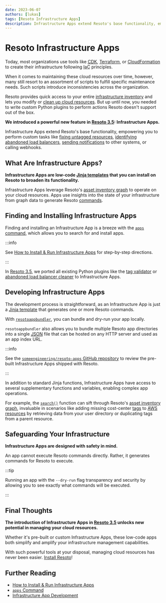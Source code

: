 ```yaml
---
date: 2023-06-07
authors: [lukas]
tags: [Resoto Infrastructure Apps]
description: Infrastructure Apps extend Resoto's base functionality, empowering you to perform custom tasks like fixing untagged resources, identifying abandoned load balancers, sending notifications to other systems, or calling webhooks.
---
```


# Resoto Infrastructure Apps

Today, most organizations use tools like [<abbr title="Cloud Development Kit">CDK</abbr>](https://aws.amazon.com/cdk), [Terraform](https://terraform.io), or [CloudFormation](https://aws.amazon.com/cloudformation) to create their infrastructure following <abbr title="Infrastructure as Code">IaC</abbr> principles.

When it comes to maintaining these cloud resources over time, however, many still resort to an assortment of scripts to fulfill specific maintenance needs. Such scripts introduce inconsistencies across the organization.

Resoto provides quick access to your entire [infrastructure inventory](/docs/concepts/asset-inventory-graph) and lets you modify or [clean up cloud resources](/docs/how-to-guides/cleanup). But up until now, you needed to write custom Python plugins to perform actions Resoto doesn't support out of the box.

**We introduced a powerful new feature in [Resoto 3.5](/releases/3.5.0): Infrastructure Apps.**

Infrastructure Apps extend Resoto's base functionality, empowering you to perform custom tasks like [fixing untagged resources](/docs/how-to-guides/cleanup/clean-up-untagged-resources), [identifying abandoned load balancers](/docs/how-to-guides/cleanup/clean-up-aws-load-balancers), [sending notifications](/docs/how-to-guides/alerting) to other systems, or calling webhooks.

<!--truncate-->

## What Are Infrastructure Apps?

**Infrastructure Apps are low-code [Jinja templates](https://jinja.palletsprojects.com) that you can install on Resoto to broaden its functionality.**

Infrastructure Apps leverage Resoto's [asset inventory graph](/docs/concepts/asset-inventory-graph) to operate on your cloud resources. Apps use insights into the state of your infrastructure from graph data to generate Resoto [commands](/docs/reference/cli).

## Finding and Installing Infrastructure Apps

Finding and installing an Infrastructure App is a breeze with the [`apps` command](/docs/reference/cli/app), which allows you to search for and install apps.

:::info

See [How to Install & Run Infrastructure Apps](/docs/how-to-guides/infrastructure-apps/install-and-run-infrastructure-apps) for step-by-step directions.

:::

In [Resoto 3.5](/releases/3.5.0), we ported all existing Python plugins like the [tag validator](/docs/reference/components/plugins/tagvalidator) or [abandoned load balancer cleaner](/docs/reference/components/plugins/cleanup_aws_loadbalancers) to Infrastructure Apps.

## Developing Infrastructure Apps

The development process is straightforward, as an Infrastructure App is just a [Jinja template](https://jinja.palletsprojects.com) that generates one or more Resoto commands.

With [`resotoappbundler`](https://github.com/someengineering/resotoappbundler), you can bundle and dry-run your app locally.

`resotoappbundler` also allows you to bundle multiple Resoto app directories into a single [<abbr title="JavaScript Object Notation">JSON</abbr>](https://json.org) file that can be hosted on any HTTP server and used as an app index URL.

:::info

See the [`someengineering/resoto-apps` GitHub repository](https://github.com/someengineering/resoto-apps) to review the pre-built Infrastructure Apps shipped with Resoto.

:::

In addition to standard Jinja functions, Infrastructure Apps have access to several supplementary functions and variables, enabling complex app operations.

For example, the [`search()`](/docs/reference/search) function can sift through Resoto's [asset inventory graph](/docs/concepts/asset-inventory-graph), invaluable in scenarios like adding missing cost-center [tags](/docs/concepts/resource-management/tagging) to [AWS resources](/docs/how-to-guides/data-sources/collect-aws-resource-data) by retrieving data from your user directory or duplicating tags from a parent resource.

## Safeguarding Your Infrastructure

**Infrastructure Apps are designed with safety in mind.**

An app cannot execute Resoto commands directly. Rather, it generates commands for Resoto to execute.

:::tip

Running an app with the `--dry-run` flag transparency and security by allowing you to see exactly what commands will be executed.

:::

## Final Thoughts

**The introduction of Infrastructure Apps in [Resoto 3.5](/releases/3.5.0) unlocks new potential in managing your cloud resources.**

Whether it's pre-built or custom Infrastructure Apps, these low-code apps both simplify and amplify your infrastructure management capabilities.

With such powerful tools at your disposal, managing cloud resources has never been easier. [Install Resoto](/docs/getting-started/install-resoto)!

## Further Reading

- [How to Install & Run Infrastructure Apps](/docs/how-to-guides/infrastructure-apps/install-and-run-infrastructure-apps)
- [`apps` Command](/docs/reference/cli/app)
- [Infrastructure App Development](/docs/development/apps)
